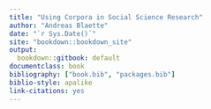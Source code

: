 ```yaml
--- 
title: "Using Corpora in Social Science Research"
author: "Andreas Blaette"
date: "`r Sys.Date()`"
site: "bookdown::bookdown_site"
output:
  bookdown::gitbook: default
documentclass: book
bibliography: ["book.bib", "packages.bib"]
biblio-style: apalike
link-citations: yes
---
```

